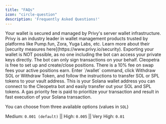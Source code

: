 ```yaml
---
title: "FAQs"
icon: "circle-question"
description: 'Frequently Asked Questions!'
---
```


<AccordionGroup>
  <Accordion icon="shield" title="Where are my private keys stored?">
    Your wallet is secured and managed by Privy's server wallet infrastructure.
    Privy is an industry leader in wallet management products trusted by
    platforms like Pump.fun, Zora, Yuga Labs, etc. Learn more about their
    [security measures here](https://www.privy.io/security).
  </Accordion>
  <Accordion
    icon="wallet"
    title="Can I export my wallet from Cleopetra bot?"
  >
    Exporting your wallet is NOT possible, as no one including the bot can
    access your private keys directly. The bot can only sign transactions on
    your behalf.
  </Accordion>
  <Accordion icon="money-bill" title="What are the fees?">
    Cleopetra is free to set up and create/close positions. There is a 10% fee on
    swap fees your active positions earn.
  </Accordion>
  <Accordion icon="minus" title="How do I withdraw my funds?">
    Enter `/wallet` command, click Withdraw SOL or Withdraw Token, and follow the
    instructions to transfer SOL or SPL tokens to your vault address.
  </Accordion>
    <Accordion icon="vault" title="What is vault address?">
This is your Solana wallet address you can connect to the Cleopetra bot and easily transfer out your SOL and SPL tokens.
  </Accordion>
    <Accordion icon="gas-pump" title="What is gas priority fee?">
A gas priority fee is paid to prioritize your transaction and result in fast execution of your Solana transaction.

You can choose from three available options (values in `SOL`)

Medium: `0.001 (default)` || High: `0.005` || Very High: `0.01`

  </Accordion>
</AccordionGroup>
